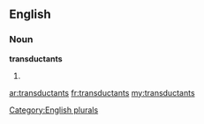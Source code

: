 ==English==

===Noun===
'''transductants'''

# {{plural of|[[transductant]]}}

[[Category:English plurals]]

[[ar:transductants]]
[[fr:transductants]]
[[my:transductants]]